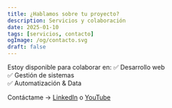 ```yaml
---
title: ¿Hablamos sobre tu proyecto?
description: Servicios y colaboración
date: 2025-01-10
tags: [servicios, contacto]
ogImage: /og/contacto.svg
draft: false
---
```


Estoy disponible para colaborar en:
✅ Desarrollo web  
✅ Gestión de sistemas  
✅ Automatización & Data  

Contáctame → [LinkedIn](https://www.linkedin.com/in/gustavo-wiliams-anampa-ventura/) o [YouTube](https://www.youtube.com/@gustavoanampaventura4019)
